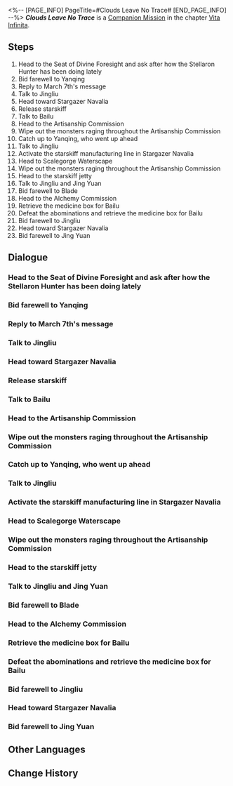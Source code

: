 <%-- [PAGE_INFO]
PageTitle=#Clouds Leave No Trace#
[END_PAGE_INFO] --%>
{{Stub|Dialogue.}}
{{Mission Infobox
|id            = 2021002
|title         = 
|image         = <!--Mission Clouds Leave No Trace.png-->
|type          = Companion
|event_name    = 
|chapter       = Vita Infinita (Companion Mission Chapter)
|requirements  = 
|summary       = <!--official mission summary from Fate's Atlas-->
|characters    = Trailblazer
|startLocation = [[<!--starting world-->]] - [[<!--starting area-->]]
|world         = <!--starting world-->
|area          = <!--starting area-->
|prev          = 
|next          = 
|rewards       = Trailblaze EXP*600; Stellar Jade*100; Traveler's Guide*6; Lost Crystal*4; Lifeless Blade*6; Credit*50,000
}}
'''''Clouds Leave No Trace''''' is a [[Companion Mission]] in the chapter [[Vita Infinita (Companion Mission Chapter)|Vita Infinita]].

==Steps==
# Head to the Seat of Divine Foresight and ask after how the Stellaron Hunter has been doing lately
# Bid farewell to Yanqing
# Reply to March 7th's message
# Talk to Jingliu
# Head toward Stargazer Navalia
# Release starskiff
# Talk to Bailu
# Head to the Artisanship Commission
# Wipe out the monsters raging throughout the Artisanship Commission
# Catch up to Yanqing, who went up ahead
# Talk to Jingliu
# Activate the starskiff manufacturing line in Stargazer Navalia
# Head to Scalegorge Waterscape
# Wipe out the monsters raging throughout the Artisanship Commission
# Head to the starskiff jetty
# Talk to Jingliu and Jing Yuan
# Bid farewell to Blade
# Head to the Alchemy Commission
# Retrieve the medicine box for Bailu
# Defeat the abominations and retrieve the medicine box for Bailu
# Bid farewell to Jingliu
# Head toward Stargazer Navalia
# Bid farewell to Jing Yuan

<!--
==Gameplay Notes==

--><!--
==Trial Character==

-->
==Dialogue==
{{Stub Dialogue}}
===Head to the Seat of Divine Foresight and ask after how the Stellaron Hunter has been doing lately===
{{Mission Description|type=companion|location=<!--to be added-->|Unwilling to let your friend on the Express become entangled in grievances from a previous life, you decide to enter the fray on your own volition.<br />Speculating on the intentions of the letter, you believe that blade-wielding Stellaron Hunter to be the most likely sender, fixated on sorting out past grudges. However, his "invitations" have always been direct and aggressive. What would be the purpose of sending this letter? You decide to head to the Seat of Divine Foresight and inquire after the whereabouts of the Hunter's location from the general.}}
{{Dialogue Start}}
:{{tx}}
{{Dialogue End}}

===Bid farewell to Yanqing===
{{Mission Description|type=companion|location=<!--to be added-->|update|Past friends reunite in the Scalegorge Waterscape. It is as Jing Yuan said, "Raising old nets only darkens the water &mdash; an exercise in unhappiness." But someone ought to end the grudges lingering from an era past.}}
{{Dialogue Start}}
:{{tx}}
{{Dialogue End}}

===Reply to March 7th's message===
{{Mission Description|type=companion|location=<!--to be added-->|update|As if waking from an old dream, a message made you remember that you are still at the beginning of a brand-new road alongside companions who will progress its path with you &mdash; No matter where you end up.}}
{{Dialogue Start}}
:{{tx}}
{{Dialogue End}}

===Talk to Jingliu===
{{Mission Description|type=companion|location=<!--to be added-->|update|There is more than one unexpected guest at the Seat of Divine Foresight. Lieutenant Yanqing and Counselor Qingzu both have a headache. They must welcome an "esteemed guest" and also accompany a prisoner. Her voice and visage stir your long-buried memories. You understand that she does not come on friendly terms.}}
{{Dialogue Start}}
:{{tx}}
{{Dialogue End}}

===Head toward Stargazer Navalia===
{{Mission Description|type=companion|location=<!--to be added-->|update|According to Jingliu, she returned to the Xianzhou and collected her old friends this time to reminiscence about the promises they made when their hearts still beat as one. However, she wishes to visit some places before that, and to pay respect to bygone comrades.}}
{{Dialogue Start}}
:{{tx}}
{{Dialogue End}}

===Release starskiff===
{{Dialogue Start}}
:{{tx}}
{{Dialogue End}}

===Talk to Bailu===
{{Mission Description|type=companion|location=<!--to be added-->|update|Respects paid, you follow her towards the Scalegorge Waterscape. For some reason, she now has the desire to seek medical counsel. No one is more qualified in the Alchemy Commission than that Dragon Lady to read the pulse and diagnose the Luofu's previous Sword Champion.}}
{{Dialogue Start}}
:{{tx}}
{{Dialogue End}}

===Head to the Artisanship Commission===
{{Mission Description|type=companion|location=<!--to be added-->|update|According to Jingliu, she returned to the Xianzhou and collected her old friends this time to reminiscence about the promises they made when their hearts still beat as one. However, she wishes to visit some places before that, and to pay respect to bygone comrades.}}
{{Dialogue Start}}
:{{tx}}
{{Dialogue End}}

===Wipe out the monsters raging throughout the Artisanship Commission===
{{Dialogue Start}}
:{{tx}}
{{Dialogue End}}

===Catch up to Yanqing, who went up ahead===
{{Dialogue Start}}
:{{tx}}
{{Dialogue End}}

===Talk to Jingliu===
{{Mission Description|type=companion|location=<!--to be added-->|update|Respects paid, you follow her towards the Scalegorge Waterscape. For some reason, she now has the desire to seek medical counsel. No one is more qualified in the Alchemy Commission than that Dragon Lady to read the pulse and diagnose the Luofu's previous Sword Champion.}}
{{Dialogue Start}}
:{{tx}}
{{Dialogue End}}

===Activate the starskiff manufacturing line in Stargazer Navalia===
{{Mission Description|type=companion|location=<!--to be added-->|update|According to Jingliu, she returned to the Xianzhou and collected her old friends this time to reminiscence about the promises they made when their hearts still beat as one. However, she wishes to visit some places before that, and to pay respect to bygone comrades.}}
{{Dialogue Start}}
:{{tx}}
{{Dialogue End}}

===Head to Scalegorge Waterscape===
{{Mission Description|type=companion|location=<!--to be added-->|update|Past friends reunite in the Scalegorge Waterscape. It is as Jing Yuan said, "Raising old nets only darkens the water &mdash; an exercise in unhappiness." But someone ought to end the grudges lingering from an era past.}}
{{Dialogue Start}}
:{{tx}}
{{Dialogue End}}

===Wipe out the monsters raging throughout the Artisanship Commission===
{{Mission Description|type=companion|location=<!--to be added-->|update|According to Jingliu, she returned to the Xianzhou and collected her old friends this time to reminiscence about the promises they made when their hearts still beat as one. However, she wishes to visit some places before that, and to pay respect to bygone comrades.}}
{{Dialogue Start}}
:{{tx}}
{{Dialogue End}}

===Head to the starskiff jetty===
{{Dialogue Start}}
:{{tx}}
{{Dialogue End}}

===Talk to Jingliu and Jing Yuan===
{{Mission Description|type=companion|location=<!--to be added-->|update|Past friends reunite in the Scalegorge Waterscape. It is as Jing Yuan said, "Raising old nets only darkens the water &mdash; an exercise in unhappiness." But someone ought to end the grudges lingering from an era past.}}
{{Dialogue Start}}
:{{tx}}
{{Dialogue End}}

===Bid farewell to Blade===
{{Dialogue Start}}
:{{tx}}
{{Dialogue End}}

===Head to the Alchemy Commission===
{{Mission Description|type=companion|location=<!--to be added-->|update|Respects paid, you follow her towards the Scalegorge Waterscape. For some reason, she now has the desire to seek medical counsel. No one is more qualified in the Alchemy Commission than that Dragon Lady to read the pulse and diagnose the Luofu's previous Sword Champion.}}
{{Dialogue Start}}
:{{tx}}
{{Dialogue End}}

===Retrieve the medicine box for Bailu===
{{Dialogue Start}}
:{{tx}}
{{Dialogue End}}

===Defeat the abominations and retrieve the medicine box for Bailu===
{{Dialogue Start}}
:{{tx}}
{{Dialogue End}}

===Bid farewell to Jingliu===
{{Mission Description|type=companion|location=<!--to be added-->|update|Past friends reunite in the Scalegorge Waterscape. It is as Jing Yuan said, "Raising old nets only darkens the water &mdash; an exercise in unhappiness." But someone ought to end the grudges lingering from an era past.}}
{{Dialogue Start}}
:{{tx}}
{{Dialogue End}}

===Head toward Stargazer Navalia===
{{Mission Description|type=companion|location=<!--to be added-->|update|According to Jingliu, she returned to the Xianzhou and collected her old friends this time to reminiscence about the promises they made when their hearts still beat as one. However, she wishes to visit some places before that, and to pay respect to bygone comrades.}}
{{Dialogue Start}}
:{{tx}}
{{Dialogue End}}

===Bid farewell to Jing Yuan===
{{Mission Description|type=companion|location=<!--to be added-->|update|Past friends reunite in the Scalegorge Waterscape. It is as Jing Yuan said, "Raising old nets only darkens the water &mdash; an exercise in unhappiness." But someone ought to end the grudges lingering from an era past.}}
{{Dialogue Start}}
:{{tx}}
{{Dialogue End}}

==Other Languages==
{{Other Languages
|en   = Clouds Leave No Trace
|zhs  = 云无留迹
|zht  = 雲無留跡
|ja   = 流雲無痕
|ko   = 흔적을 남기지 않은 구름
|es   = Las nubes no dejan huellas
|fr   = Les nuages s'estompent sans laisser de trace
|ru   = Блуждающее облако
|th   = เมฆที่ไร้ร่องรอย
|vi   = Mây Đi Không Dấu Vết
|de   = Die vorbeiziehende Wolke
|id   = Awan Tidak Meninggalkan Jejak
|pt   = Nuvens Não Deixam Rastros
}}

==Change History==
{{Change History|1.4}}
